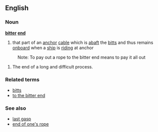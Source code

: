 ==English==

===Noun===
'''[[bitter]] [[end]]'''
# {{nautical}} that part of an [[anchor]] [[cable]] which is [[abaft]] the [[bitts]] and thus remains [[onboard]] when a [[ship]] is [[riding]] at anchor
: Note: To pay out a rope to the bitter end means to pay it all out
# {{idiom}} The end of a long and difficult process.

===Related terms===
*[[bitts]]
*[[to the bitter end]]

===See also===
*[[last gasp]]
*[[end of one's rope]]